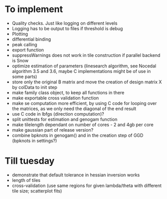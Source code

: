 # To implement

- Quality checks. Just like logging on different levels
- Logging has to be output to files if threshold is debug
- Plotting
- differential binding
- peak calling
- export function
- suppressWarnings does not work in tile construction if parallel backend is Snow
- optimize estimation of parameters (linesearch algorithm, see Nocedal algorithm 3.5 and 3.6, maybe C implementations might be of use in some parts)
- store only the original B matrix and move the creation of design matrix X by colData to init step
- make family class object, to keep all functions in there
- make exportable cross validation function
- make se computation more efficient, by using C code for looping over the matrices, as we only need the diagonal of the end result
- use C code in lbfgs (direction computation)?
- split unittests for estimation and genogam function
- make tilelength dependant on number of cores - 2 and 4gb per core
- make gaussian part of release version?
- combine bpknots in genogam() and in the creation step of GGD (bpknots in settings?)


# Till tuesday
- demonstrate that default tolerance in hessian inversion works
- length of tiles
- cross-validation (use same regions for given lambda/theta with different tile size; scatterplot fits)
